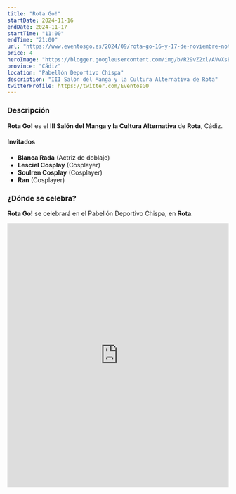 ```yaml
---
title: "Rota Go!"
startDate: 2024-11-16
endDate: 2024-11-17
startTime: "11:00"
endTime: "21:00"
url: "https://www.eventosgo.es/2024/09/rota-go-16-y-17-de-noviembre-noticias.html"
price: 4
heroImage: "https://blogger.googleusercontent.com/img/b/R29vZ2xl/AVvXsEiI7-avpE_8PlKJEzLV0xsbRKyRdP22IpmjB1v5-er_PFi4hd03RJ4sCAPwOKSITNRUi9t1NqPvyboqn6aETV2-oiU6amzP8KI0bb2LJ5tAF0qlBnjlJS-n9EARPv1fCTzgNPmopmqRJnSCxpqBoxPr6Fl1-fZz-KSH8KO13u6N8tRihGpQY7JAtzRViMr8/s600/poster%20previo.jpg"
province: "Cádiz"
location: "Pabellón Deportivo Chispa"
description: "III Salón del Manga y la Cultura Alternativa de Rota"
twitterProfile: https://twitter.com/EventosGO
---
```


### Descripción

**Rota Go!** es el **III Salón del Manga y la Cultura Alternativa** de **Rota**, Cádiz.

#### Invitados
+ **Blanca Rada** (Actriz de doblaje)
+ **Lesciel Cosplay** (Cosplayer)
+ **Soulren Cosplay** (Cosplayer)
+ **Ran** (Cosplayer)

### ¿Dónde se celebra?

**Rota Go!** se celebrará en el Pabellón Deportivo Chispa, en **Rota**.

<iframe src="https://www.google.com/maps/embed?pb=!1m18!1m12!1m3!1d1320.4645622793055!2d-6.387278960669334!3d36.63439867374517!2m3!1f0!2f0!3f0!3m2!1i1024!2i768!4f13.1!3m3!1m2!1s0xd0dd86a9c08c2fb%3A0x9249dc483f5f3f8d!2sPolideportivo%20Municipal%20Antonio%20Barriento%20%22Chispa%22!5e0!3m2!1ses!2ses!4v1731508252113!5m2!1ses!2ses" width="100%" height="600" style="border:0;" allowfullscreen="yes" loading="lazy" referrerpolicy="no-referrer-when-downgrade"></iframe>
